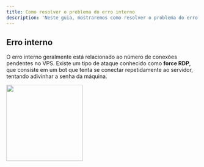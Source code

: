 ---
title: Como resolver o problema do erro interno
description: 'Neste guia, mostraremos como resolver o problema do erro interno no seu vps.'
---

## Erro interno

O erro interno geralmente está relacionado ao número de conexões pendentes no VPS. Existe um tipo de ataque conhecido como **force RDP**, que consiste em um bot que tenta se conectar repetidamente ao servidor, tentando adivinhar a senha da máquina.

<img height="200" src="/images/erro-interno/erro-interno.png" />